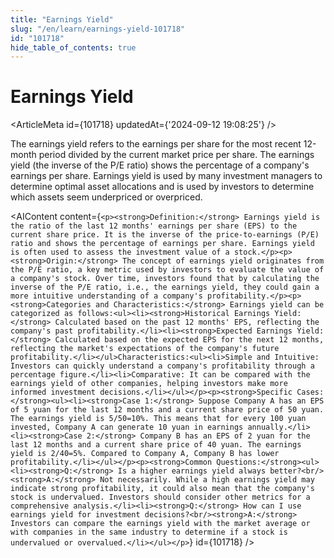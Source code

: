 ```yaml
---
title: "Earnings Yield"
slug: "/en/learn/earnings-yield-101718"
id: "101718"
hide_table_of_contents: true
---
```



# Earnings Yield

<ArticleMeta id={101718} updatedAt={'2024-09-12 19:08:25'} />
<div className='border-solid border-b border-t-0 my-4 border-[var(--ifm-color-gray-300)]' />

The earnings yield refers to the earnings per share for the most recent 12-month period divided by the current market price per share. The earnings yield (the inverse of the P/E ratio) shows the percentage of a company's earnings per share. Earnings yield is used by many investment managers to determine optimal asset allocations and is used by investors to determine which assets seem underpriced or overpriced.

<AIContent content={`<p><strong>Definition:</strong> Earnings yield is the ratio of the last 12 months' earnings per share (EPS) to the current share price. It is the inverse of the price-to-earnings (P/E) ratio and shows the percentage of earnings per share. Earnings yield is often used to assess the investment value of a stock.</p><p><strong>Origin:</strong> The concept of earnings yield originates from the P/E ratio, a key metric used by investors to evaluate the value of a company's stock. Over time, investors found that by calculating the inverse of the P/E ratio, i.e., the earnings yield, they could gain a more intuitive understanding of a company's profitability.</p><p><strong>Categories and Characteristics:</strong> Earnings yield can be categorized as follows:<ul><li><strong>Historical Earnings Yield:</strong> Calculated based on the past 12 months' EPS, reflecting the company's past profitability.</li><li><strong>Expected Earnings Yield:</strong> Calculated based on the expected EPS for the next 12 months, reflecting the market's expectations of the company's future profitability.</li></ul>Characteristics:<ul><li>Simple and Intuitive: Investors can quickly understand a company's profitability through a percentage figure.</li><li>Comparative: It can be compared with the earnings yield of other companies, helping investors make more informed investment decisions.</li></ul></p><p><strong>Specific Cases:</strong><ul><li><strong>Case 1:</strong> Suppose Company A has an EPS of 5 yuan for the last 12 months and a current share price of 50 yuan. The earnings yield is 5/50=10%. This means that for every 100 yuan invested, Company A can generate 10 yuan in earnings annually.</li><li><strong>Case 2:</strong> Company B has an EPS of 2 yuan for the last 12 months and a current share price of 40 yuan. The earnings yield is 2/40=5%. Compared to Company A, Company B has lower profitability.</li></ul></p><p><strong>Common Questions:</strong><ul><li><strong>Q:</strong> Is a higher earnings yield always better?<br/><strong>A:</strong> Not necessarily. While a high earnings yield may indicate strong profitability, it could also mean that the company's stock is undervalued. Investors should consider other metrics for a comprehensive analysis.</li><li><strong>Q:</strong> How can I use earnings yield for investment decisions?<br/><strong>A:</strong> Investors can compare the earnings yield with the market average or with companies in the same industry to determine if a stock is undervalued or overvalued.</li></ul></p>`} id={101718} />
